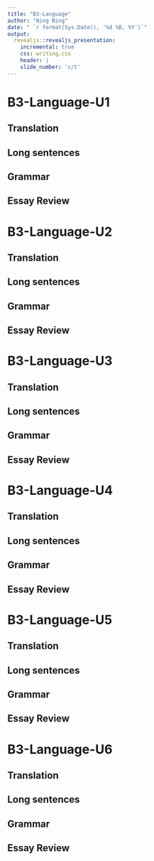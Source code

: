 ```yaml
---
title: "B3-Language"
author: "Ning Ning"
date: " `r format(Sys.Date(), '%d %B, %Y')`"
output:
  revealjs::revealjs_presentation:
    incremental: true
    css: writing.css
    header: |
    slide_number: 'c/t'
---
```


# B3-Language-U1

## Translation

## Long sentences

## Grammar

## Essay Review

# B3-Language-U2

## Translation

## Long sentences

## Grammar

## Essay Review

# B3-Language-U3

## Translation

## Long sentences

## Grammar

## Essay Review

# B3-Language-U4

## Translation

## Long sentences

## Grammar

## Essay Review

# B3-Language-U5

## Translation

## Long sentences

## Grammar

## Essay Review

# B3-Language-U6

## Translation

## Long sentences

## Grammar

## Essay Review

